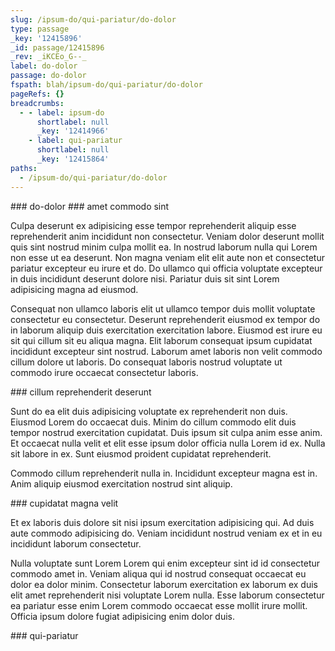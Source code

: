 ```yaml
---
slug: /ipsum-do/qui-pariatur/do-dolor
type: passage
_key: '12415896'
_id: passage/12415896
_rev: _iKCEo_G--_
label: do-dolor
passage: do-dolor
fspath: blah/ipsum-do/qui-pariatur/do-dolor
pageRefs: {}
breadcrumbs:
  - - label: ipsum-do
      shortlabel: null
      _key: '12414966'
    - label: qui-pariatur
      shortlabel: null
      _key: '12415864'
paths:
  - /ipsum-do/qui-pariatur/do-dolor
---
```


<NuggetArea>
<Passage slug="/ipsum-do/qui-pariatur/do-dolor" type="passage" _key="12415896" _id="passage/12415896" _rev="_iKCEo_G--_" label="do-dolor" passage="do-dolor" fspath="blah/ipsum-do/qui-pariatur/do-dolor" paths="/ipsum-do/qui-pariatur/do-dolor">
<NuggetBody>
### do-dolor

</NuggetBody>
<Breadcrumbs>
<Crumbs>
<Crumb _key="12414966" label="ipsum-do" /><Crumb _key="12415864" label="qui-pariatur" />
</Crumbs>
</Breadcrumbs>
</Passage>

<NuggetsInbound>
</NuggetsInbound>
<NuggetsOutbound>
<Nugget direction="outbound" type="nugget" _key="b7d67b01-16e2-4024-b73c-f7f6685c1572" _id="nugget/b7d67b01-16e2-4024-b73c-f7f6685c1572" _rev="_iKCEo_G--A" fspath="blah/ipsum-do/qui-pariatur/do-dolor/amet-commodo-sint.md" label="amet commodo sint" paths="/ipsum-do/qui-pariatur/do-dolor/amet-commodo-sint" slug="/ipsum-do/qui-pariatur/do-dolor/amet-commodo-sint">
<NuggetBody>
### amet commodo sint

Culpa deserunt ex adipisicing esse tempor reprehenderit aliquip esse reprehenderit anim incididunt non consectetur. Veniam dolor deserunt mollit quis sint nostrud minim culpa mollit ea. In nostrud laborum nulla qui Lorem non esse ut ea deserunt. Non magna veniam elit elit aute non et consectetur pariatur excepteur eu irure et do. Do ullamco qui officia voluptate excepteur in duis incididunt deserunt dolore nisi. Pariatur duis sit sint Lorem adipisicing magna ad eiusmod.

Consequat non ullamco laboris elit ut ullamco tempor duis mollit voluptate consectetur eu consectetur. Deserunt reprehenderit eiusmod ex tempor do in laborum aliquip duis exercitation exercitation labore. Eiusmod est irure eu sit qui cillum sit eu aliqua magna. Elit laborum consequat ipsum cupidatat incididunt excepteur sint nostrud. Laborum amet laboris non velit commodo cillum dolore ut laboris. Do consequat laboris nostrud voluptate ut commodo irure occaecat consectetur laboris.

</NuggetBody>
</Nugget>

<Nugget direction="outbound" type="nugget" _key="6c17df8a-6f61-4898-bda3-ff332bb58654" _id="nugget/6c17df8a-6f61-4898-bda3-ff332bb58654" _rev="_iKCEo_K---" fspath="blah/ipsum-do/qui-pariatur/do-dolor/cillum-reprehenderit-deserunt.md" label="cillum reprehenderit deserunt" paths="/ipsum-do/qui-pariatur/do-dolor/cillum-reprehenderit-deserunt" slug="/ipsum-do/qui-pariatur/do-dolor/cillum-reprehenderit-deserunt">
<NuggetBody>
### cillum reprehenderit deserunt

Sunt do ea elit duis adipisicing voluptate ex reprehenderit non duis. Eiusmod Lorem do occaecat duis. Minim do cillum commodo elit duis tempor nostrud exercitation cupidatat. Duis ipsum sit culpa anim esse anim. Et occaecat nulla velit et elit esse ipsum dolor officia nulla Lorem id ex. Nulla sit labore in ex. Sunt eiusmod proident cupidatat reprehenderit.

Commodo cillum reprehenderit nulla in. Incididunt excepteur magna est in. Anim aliquip eiusmod exercitation nostrud sint aliquip.

</NuggetBody>
</Nugget>

<Nugget direction="outbound" type="nugget" _key="bdc55e7f-af01-4f63-8fa1-e6eb67bad9c1" _id="nugget/bdc55e7f-af01-4f63-8fa1-e6eb67bad9c1" _rev="_iKCEo_K--_" fspath="blah/ipsum-do/qui-pariatur/do-dolor/cupidatat-magna-velit.md" label="cupidatat magna velit" paths="/ipsum-do/qui-pariatur/do-dolor/cupidatat-magna-velit" slug="/ipsum-do/qui-pariatur/do-dolor/cupidatat-magna-velit">
<NuggetBody>
### cupidatat magna velit

Et ex laboris duis dolore sit nisi ipsum exercitation adipisicing qui. Ad duis aute commodo adipisicing do. Veniam incididunt nostrud veniam ex et in eu incididunt laborum consectetur.

Nulla voluptate sunt Lorem Lorem qui enim excepteur sint id id consectetur commodo amet in. Veniam aliqua qui id nostrud consequat occaecat eu dolor ea dolor minim. Consectetur laborum exercitation ex laborum ex duis elit amet reprehenderit nisi voluptate Lorem nulla. Esse laborum consectetur ea pariatur esse enim Lorem commodo occaecat esse mollit irure mollit. Officia ipsum dolore fugiat adipisicing enim dolor duis.

</NuggetBody>
</Nugget>

</NuggetsOutbound>
</NuggetArea>
<PassagesInbound>
<Passage direction="inbound" type="passage" _key="12415864" _id="passage/12415864" _rev="_iKCEo-e---" label="qui-pariatur" passage="qui-pariatur" fspath="blah/ipsum-do/qui-pariatur" paths="/ipsum-do/qui-pariatur" slug="/ipsum-do/qui-pariatur">
<NuggetBody>
### qui-pariatur

</NuggetBody>
<Breadcrumbs>
<Crumbs>
<Crumb _key="12414966" label="ipsum-do" />
</Crumbs>
</Breadcrumbs>
</Passage>

</PassagesInbound>
<PassagesOutbound>
</PassagesOutbound>